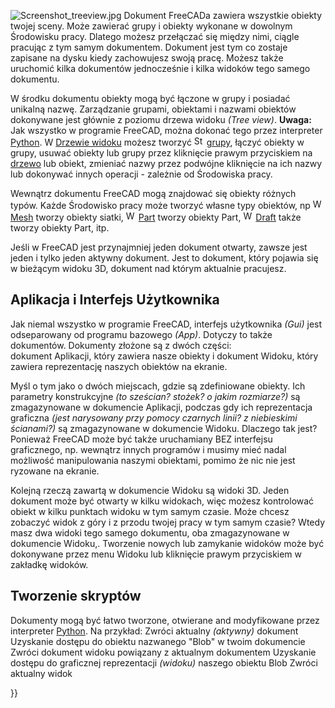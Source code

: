 <languages/>

<div class="mw-translate-fuzzy">
{{Docnav/pl
|[[Navigation_Cube/pl|Kostka do nawigacji 3D]]
|[[Property_editor/pl|Edytor właściwości]]
}}
</div>

{{TOCright}}

[[Image:Screenshot treeview.jpg|left]]
Dokument FreeCADa zawiera wszystkie obiekty twojej sceny. Może zawierać grupy i obiekty wykonane w dowolnym Środowisku pracy. Dlatego możesz przełączać się między nimi, ciągle pracując z tym samym dokumentem. Dokument jest tym co zostaje zapisane na dysku kiedy zachowujesz swoją pracę. Możesz także uruchomić kilka dokumentów jednocześnie i kilka widoków tego samego dokumentu.

W środku dokumentu obiekty mogą być łączone w grupy i posiadać unikalną nazwę. Zarządzanie grupami, obiektami i nazwami obiektów dokonywane jest głównie z poziomu  drzewa widoku ''(Tree view)''. '''Uwaga:''' Jak wszystko w programie FreeCAD, można dokonać tego przez interpreter [[Python|Python]]. W [[Tree view|Drzewie widoku]] możesz tworzyć [[Image:Std_Group.svg|16px]] [[Std Group|grupy]], łączyć obiekty w grupy, usuwać obiekty lub grupy przez kliknięcie prawym przyciskiem na [[Tree view|drzewo]] lub obiekt, zmieniać nazwy przez podwójne kliknięcie na ich nazwy lub dokonywać innych operacji - zależnie od Środowiska pracy.

Wewnątrz dokumentu FreeCAD mogą znajdować się obiekty różnych typów. Każde Środowisko pracy może tworzyć własne typy obiektów, np [[Image:Workbench_Mesh.svg|16px]] [[Mesh Workbench/pl|Mesh]] tworzy obiekty siatki, [[Image:Workbench_Part.svg|16px]] [[Part Workbench/pl|Part]] tworzy obiekty Part, [[Image:Workbench_Draft.svg|16px]] [[Draft Workbench/pl|Draft]] także tworzy obiekty Part, itp.

Jeśli w FreeCAD jest przynajmniej jeden dokument otwarty, zawsze jest jeden i tylko jeden aktywny dokument. Jest to dokument, który pojawia się w bieżącym widoku 3D, dokument nad którym aktualnie pracujesz.

<span id="Application_and_User_Interface"></span>
==Aplikacja i Interfejs Użytkownika==

Jak niemal wszystko w programie FreeCAD, interfejs użytkownika ''(Gui)'' jest odseparowany od programu bazowego ''(App)''. Dotyczy to także dokumentów. Dokumenty złożone są z dwóch części: <br />dokument Aplikacji, który zawiera nasze obiekty i dokument Widoku, który zawiera reprezentację naszych obiektów na ekranie. 

Myśl o tym jako o dwóch miejscach, gdzie są zdefiniowane obiekty. Ich parametry konstrukcyjne ''(to sześcian? stożek? o jakim rozmiarze?)'' są zmagazynowane w dokumencie Aplikacji, podczas gdy ich reprezentacja graficzna ''(jest narysowany przy pomocy czarnych linii? z niebieskimi ścianami?)'' są zmagazynowane w dokumencie Widoku. Dlaczego tak jest? Ponieważ FreeCAD może być także uruchamiany BEZ interfejsu graficznego, np. wewnątrz innych programów i musimy mieć nadal możliwość manipulowania naszymi obiektami, pomimo że nic nie jest ryzowane na ekranie.

Kolejną rzeczą zawartą w dokumencie Widoku są widoki 3D. Jeden dokument może być otwarty w kilku widokach, więc możesz kontrolować obiekt w kilku punktach widoku w tym samym czasie. Może chcesz zobaczyć widok z góry i z przodu twojej pracy w tym samym czasie? Wtedy masz dwa widoki tego samego dokumentu, oba zmagazynowane w dokumencie Widoku,. Tworzenie nowych lub zamykanie widoków może być dokonywane przez menu Widoku lub kliknięcie prawym przyciskiem w zakładkę widoków.

<span id="Scripting"></span>
==Tworzenie skryptów==

Dokumenty mogą być łatwo tworzone, otwierane and modyfikowane przez interpreter [[Python/pl|Python]]. Na przykład:
{{Code|code=
FreeCAD.ActiveDocument
}}
Zwróci aktualny ''(aktywny)'' dokument
{{Code|code=
FreeCAD.ActiveDocument.Blob
}}
Uzyskanie dostępu do obiektu nazwanego "Blob" w twoim dokumencie
{{Code|code=
FreeCADGui.ActiveDocument
}}
Zwróci dokument widoku powiązany z aktualnym dokumentem
{{Code|code=
FreeCADGui.ActiveDocument.Blob
}}
Uzyskanie dostępu do graficznej reprezentacji ''(widoku)'' naszego obiektu Blob
{{Code|code=
FreeCADGui.ActiveDocument.ActiveView
}}
Zwróci aktualny widok


<div class="mw-translate-fuzzy">
{{Docnav/pl
|[[Navigation_Cube/pl|Kostka do nawigacji 3D]]
|[[Property_editor/pl|Edytor właściwości]]
}}
</div>

{{Userdocnavi{{#translation:}}}}
